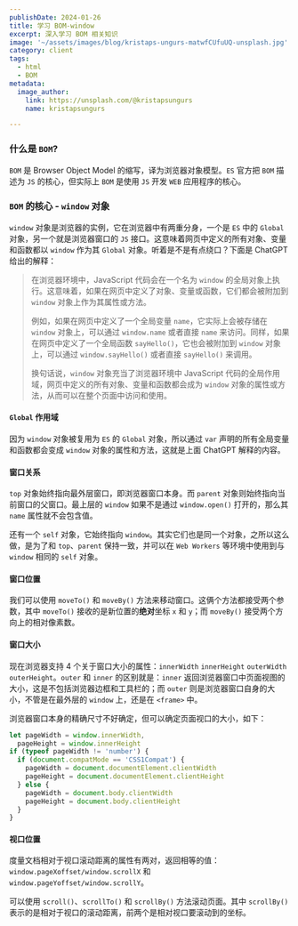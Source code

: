 ```yaml
---
publishDate: 2024-01-26
title: 学习 BOM-window
excerpt: 深入学习 BOM 相关知识
image: '~/assets/images/blog/kristaps-ungurs-matwfCUfuUQ-unsplash.jpg'
category: client
tags:
  - html
  - BOM
metadata:
  image_author:
    link: https://unsplash.com/@kristapsungurs
    name: kristapsungurs

---
```


### 什么是 `BOM`?

`BOM` 是 Browser Object Model 的缩写，译为浏览器对象模型。`ES` 官方把 `BOM` 描述为 `JS` 的核心，但实际上 `BOM` 是使用 `JS` 开发 `WEB` 应用程序的核心。

### `BOM` 的核心 - `window` 对象

`window` 对象是浏览器的实例，它在浏览器中有两重分身，一个是 `ES` 中的 `Global` 对象，另一个就是浏览器窗口的 `JS` 接口。这意味着网页中定义的所有对象、变量和函数都以 `window` 作为其 `Global` 对象。听着是不是有点绕口？下面是 ChatGPT 给出的解释：

> 在浏览器环境中，JavaScript 代码会在一个名为 `window` 的全局对象上执行。这意味着，如果在网页中定义了对象、变量或函数，它们都会被附加到 `window` 对象上作为其属性或方法。
>
> 例如，如果在网页中定义了一个全局变量 `name`，它实际上会被存储在 `window` 对象上，可以通过 `window.name` 或者直接 `name` 来访问。同样，如果在网页中定义了一个全局函数 `sayHello()`，它也会被附加到 `window` 对象上，可以通过 `window.sayHello()` 或者直接 `sayHello()` 来调用。
>
> 换句话说，`window` 对象充当了浏览器环境中 JavaScript 代码的全局作用域，网页中定义的所有对象、变量和函数都会成为 `window` 对象的属性或方法，从而可以在整个页面中访问和使用。

#### `Global` 作用域

因为 `window` 对象被复用为 `ES` 的 `Global` 对象，所以通过 `var` 声明的所有全局变量和函数都会变成 `window` 对象的属性和方法，这就是上面 ChatGPT 解释的内容。

#### 窗口关系

`top` 对象始终指向最外层窗口，即浏览器窗口本身。而 `parent` 对象则始终指向当前窗口的父窗口。最上层的 `window` 如果不是通过 `window.open()` 打开的，那么其 `name` 属性就不会包含值。

还有一个 `self` 对象，它始终指向 `window`。其实它们也是同一个对象，之所以这么做，是为了和 `top`、`parent` 保持一致，并可以在 `Web Workers` 等环境中使用到与 `window` 相同的 `self` 对象。

#### 窗口位置

我们可以使用 `moveTo()` 和 `moveBy()` 方法来移动窗口。这俩个方法都接受两个参数，其中 `moveTo()` 接收的是新位置的**绝对**坐标 `x` 和 `y`；而 `moveBy()` 接受两个方向上的相对像素数。

#### 窗口大小

现在浏览器支持 4 个关于窗口大小的属性：`innerWidth` `innerHeight` `outerWidth` `outerHeight`。`outer` 和 `inner` 的区别就是：`inner` 返回浏览器窗口中页面视图的大小，这是不包括浏览器边框和工具栏的；而 `outer` 则是浏览器窗口自身的大小，不管是在最外层的 `window` 上，还是在 `<frame>` 中。

浏览器窗口本身的精确尺寸不好确定，但可以确定页面视口的大小，如下：

```javascript
let pageWidth = window.innerWidth,
  pageHeight = window.innerHeight
if (typeof pageWidth != 'number') {
  if (document.compatMode == 'CSS1Compat') {
    pageWidth = document.documentElement.clientWidth
    pageHeight = document.documentElement.clientHeight
  } else {
    pageWidth = document.body.clientWidth
    pageHeight = document.body.clientHeight
  }
}
```

#### 视口位置

度量文档相对于视口滚动距离的属性有两对，返回相等的值：`window.pageXoffset/window.scrollX` 和 `window.pageYoffset/window.scrollY`。

可以使用 `scroll()`、`scrollTo()` 和 `scrollBy()` 方法滚动页面。其中 `scrollBy()` 表示的是相对于视口的滚动距离，前两个是相对视口要滚动到的坐标。



